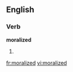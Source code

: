 ==English==

===Verb===
'''moralized'''

# {{present participle of|moralize}}

[[fr:moralized]]
[[vi:moralized]]